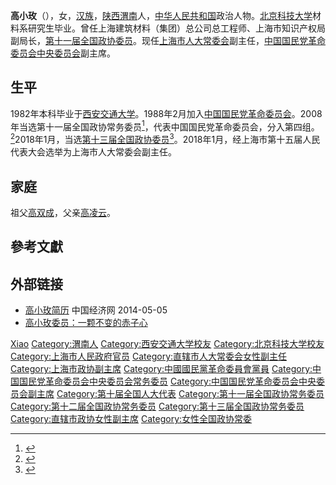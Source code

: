 '''高小玫'''（{{bd|1961年|3月|}}），女，[[汉族|汉族]]，[[陕西|陕西]][[渭南|渭南]]人，[[中华人民共和国|中华人民共和国]]政治人物。[[北京科技大学|北京科技大学]]材料系研究生毕业。曾任上海建筑材料（集团）总公司总工程师、上海市知识产权局副局长，[[第十一届全国政协委员|第十一届全国政协委员]]。现任[[上海市人大常委会|上海市人大常委会]]副主任，[[中国国民党革命委员会中央委员会|中国国民党革命委员会中央委员会]]副主席。

== 生平 ==
1982年本科毕业于[[西安交通大学|西安交通大学]]。1988年2月加入[[中国国民党革命委员会|中国国民党革命委员会]]。2008年当选第十一届全国政协常务委员<ref>{{cite news|title=第十一届全国政协委员名单|url=http://www.indaa.com.cn/zt/2009qglh/zxzs/200903/t20090303_127573.html|accessdate=2013-04-09|newspaper=新华社北京1月25日电 中国人民政治协商会议第十一届全国委员会委员名单(共2237人，2008年1月25日政协第十届全国委员会常务委员会第二十次会议通过)|date=2008年1月25日|deadurl=yes|archiveurl=https://web.archive.org/web/20130928014403/http://www.indaa.com.cn/zt/2009qglh/zxzs/200903/t20090303_127573.html|archivedate=2013年9月28日}}</ref>，代表中国国民党革命委员会，分入第四组。<ref>{{cite news|title=全国政协信息-高小玫|url=http://www.cppcc.gov.cn/CMS/wylibary/showJcwyxtInfoWylibary.action?tabJcwyxt.guid=11W0021890&wytype=wjwy|accessdate=2013-04-11|newspaper=全国政协委员会|archive-date=2017-10-18|archive-url=https://web.archive.org/web/20171018191435/http://www.cppcc.gov.cn/CMS/wylibary/showJcwyxtInfoWylibary.action?tabJcwyxt.guid=11W0021890&wytype=wjwy|dead-url=no}}</ref>2018年1月，当选[[中国人民政治协商会议第十三届全国委员会委员名单|第十三届全国政协委员]]<ref>{{Cite web|url=http://sports.163.com/18/0126/06/D92BRKK400051C89.html|title=中国人民政治协商会议第十三届全国委员会委员名单|accessdate=2018-01-26|last=|work=网易|archive-url=https://web.archive.org/web/20180127143232/http://sports.163.com/18/0126/06/D92BRKK400051C89.html|archive-date=2018-01-27|dead-url=yes}}</ref>。2018年1月，经上海市第十五届人民代表大会选举为上海市人大常委会副主任。

== 家庭 ==
祖父[[高双成|高双成]]，父亲[[高凌云_(1918年)|高凌云]]。

== 參考文獻 ==
{{reflist}}

== 外部链接 ==
* [http://district.ce.cn/zt/rwk/sf/sh/rs/201302/27/t20130227_24149222.shtml 高小玫简历] {{Wayback|url=http://district.ce.cn/zt/rwk/sf/sh/rs/201302/27/t20130227_24149222.shtml |date=20200704073857 }} 中国经济网 2014-05-05
* [http://www.minge.gov.cn/mgzy/2016dbwyfc/201603/82036d498e2941a7986f4e740dae562e.shtml 高小玫委员：一颗不变的赤子心] {{Wayback|url=http://www.minge.gov.cn/mgzy/2016dbwyfc/201603/82036d498e2941a7986f4e740dae562e.shtml |date=20171019003743 }}

{{上海市领导人}}
{{Navboxes 
| title  = 高小玫在[[中国国民党革命委员会|中国国民党革命委员会]]的职务
| list1  =
{{中国国民党革命委员会第十一届中央委员会}}
{{中国国民党革命委员会第十二届中央委员会}}
{{中国国民党革命委员会第十三届中央委员会}}
}}

{{Authority control}}
{{DEFAULTSORT:Gao高}}
[[Category:高姓|Xiao]]
[[Category:渭南人|Category:渭南人]]
[[Category:西安交通大学校友|Category:西安交通大学校友]]
[[Category:北京科技大学校友|Category:北京科技大学校友]]
[[Category:上海市人民政府官员|Category:上海市人民政府官员]]
[[Category:直辖市人大常委会女性副主任|Category:直辖市人大常委会女性副主任]]
[[Category:上海市政协副主席|Category:上海市政协副主席]]
[[Category:中國國民黨革命委員會黨員|Category:中國國民黨革命委員會黨員]]
[[Category:中国国民党革命委员会中央委员会常务委员|Category:中国国民党革命委员会中央委员会常务委员]]
[[Category:中国国民党革命委员会中央委员会副主席|Category:中国国民党革命委员会中央委员会副主席]]
[[Category:第十届全国人大代表|Category:第十届全国人大代表]]
[[Category:第十一届全国政协常务委员|Category:第十一届全国政协常务委员]]
[[Category:第十二届全国政协常务委员|Category:第十二届全国政协常务委员]]
[[Category:第十三届全国政协常务委员|Category:第十三届全国政协常务委员]]
[[Category:直辖市政协女性副主席|Category:直辖市政协女性副主席]]
[[Category:女性全国政协常委|Category:女性全国政协常委]]